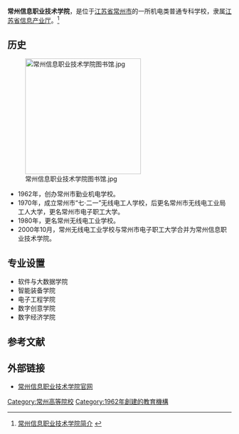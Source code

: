 {{高校
|name=常州信息职业技术学院
| EnglishName =Changzhou College of Information Technology
|image=[[File:常州信息职业技术学院.jpg|200px]]
|logo=<!-- 檔案不存在 CCIT -->
|motto=
|secretary=王钧铭
|rector=
|type=公有
|established=1962年
|location=[[中华人民共和国|中华人民共和国]][[江苏省|江苏省]][[常州市|常州市]]
|students=
|staff=
|campus=
|address=常州市科教城鸣新中路22号
|telephone=0519-86338018
|area=
|sports=
|website=http://www.ccit.js.cn/
}}
'''常州信息职业技术学院'''，是位于[[江苏省|江苏省]][[常州市|常州市]]的一所机电类普通专科学校，隶属[[江苏省信息产业厅|江苏省信息产业厅]]。<ref>[http://www.ccit.js.cn/xyjj.asp 常州信息职业技术学院简介] {{webarchive|url=https://web.archive.org/web/20101120162551/http://ccit.js.cn/xyjj.asp |date=2010-11-20 }}</ref>

==历史==
[[File:常州信息职业技术学院图书馆.jpg|260px]]
*1962年，创办常州市勤业机电学校。
*1970年，成立常州市“七·二一”无线电工人学校，后更名常州市无线电工业局工人大学，更名常州市电子职工大学。
*1980年，更名常州无线电工业学校。
*2000年10月，常州无线电工业学校与常州市电子职工大学合并为常州信息职业技术学院。
==专业设置==
* 软件与大数据学院
* 智能装备学院
* 电子工程学院
* 数字创意学院
* 数字经济学院

==参考文献==
{{reflist}}
==外部链接==
*[https://web.archive.org/web/20101120090341/http://ccit.js.cn/ 常州信息职业技术学院官网]

{{Univ-stub}}

{{江苏高等院校}}
{{国家示范性高等职业院校}}{{常州|state=autocollapse}}
[[Category:常州高等院校|Category:常州高等院校]]
[[Category:1962年創建的教育機構|Category:1962年創建的教育機構]]